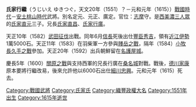 '''氏家行繼'''（うじいえ ゆきつぐ，天文20年（1551）？－元和元年（1615））[[战国时代_(日本)|戰國時代]]－[[安土桃山時代|安土桃山時代]]武將。別名定元、元正、廣定。官位：[[志摩國|志摩]]守。是[[西美濃三人眾|西美濃三人眾]]的[[氏家直元|氏家直元]]三子。兄長[[氏家直昌|氏家直昌]]、[[氏家行廣|氏家行廣]]。

天正10年（1582）[[武田征伐|武田征伐]]出戰。同年6月[[信長|信長]]死後出仕[[豐臣秀吉|豐臣秀吉]]，領有[[近江國|近江]][[伊勢國|伊勢]]1萬5000石。天正11年（1583）在羽柴軍一方參與[[賤岳之戰|賤岳之戰]]，隔年（1584）[[小牧長久手之戰|小牧長久手之戰]]參加。天正20年（1592）出兵朝鮮留在[[名護屋城|名護屋城]]。

慶長5年（1600）[[關原之戰|關原之戰]]與支持西軍的兄長行廣在[[桑名城|桑名城]]對戰。戰後，[[德川家康|德川家康]]原本要將行繼改易，後來允許他以6000石出仕[[細川忠興|細川忠興]]。元和元年（1615）死去。

[[Category:戰國武將|Category:戰國武將]]
[[Category:氏家氏|Category:氏家氏]]
[[Category:織豐政權大名|Category:織豐政權大名]]
[[Category:1551年出生|Category:1551年出生]]
[[Category:1615年逝世|Category:1615年逝世]]